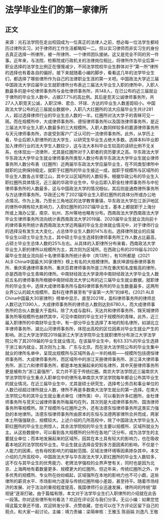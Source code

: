 # 法学毕业生们的第一家律所
## 正文
来源：光石法学院在走出校园成为一位真正的法律人之前，想必每一位法学生都经历过律所实习，对于律师的工作生活都略知一二。但以实习律师而非实习生的身份去真正选择一所律所，被一所律所、一个律师团队接纳，这又是完全不同的另一件事。近年来，与法院、检察院或行政机关的法律岗位相比，将律所作为毕业后第一职业选择的法学生比例正在慢慢减少，不同法学院校毕业生群体对于“第一所”律所的选择也有着各自的偏好。接下来就随着小编的脚步，看看这几年的法学毕业生们，都选择了哪些律所作为自己的法律职业生涯的第一关吧。中国政法大学近三届中国政法大学应届毕业生就职律所分布表近三届法大毕业生入职的律所中，入职人数最多的是中伦律师事务所与金杜律师事务所，共148人，在已公布的近三届就业于律所的毕业生人数中，占据27.7%的高比例。其后是竞天公诚律师事务所，共27人入职竞天公诚，入职汉坤、君合、环球、方达的毕业生人数差距较小。中国政法大学公布的近三届就业数据中，入职八大红圈所的法大应届毕业生共计281人，超过选择律师行业的毕业生总人数的一半。红圈所对法大学子的青睐可见一斑。而在规模所中，大成律师事务所、德恒律师事务所以及国浩律师事务所，是近三届法大毕业生入职人数最多的三大规模所。入职人数同样较多的嘉源律师事务所与天元律师事务所，亦是受到客户广泛认可的一流律师事务所。此外，从学历上看，毕业后即入职律所的法大学生，以研究生毕业生占绝大多数。选择本科毕业即加入律师行业的法大学生人数较少，这与法大本科毕业生较高的读研比例不无关系，也体现出一流律所，尤其是红圈所对于入职者的资历要求之高。华东政法大学华东政法大学毕业生就业律师事务所类型人数分布表华东政法大学毕业生就业律师事务所人数分布表（红圈所）近两届华东政法大学应届毕业生，在不同类型律所中就职的比例保持稳定。就职于红圈所的毕业生接近一成，就职于规模所与区域所的毕业生人数各占半壁江山，其中又以区域所的人数较多。根据华政公布的毕业生入职红圈所具体情况，近三届的华政毕业生中，毕业后即入职金杜律师事务所与中伦律师事务所的人数最多，这与中国政法大学的情况相似，其后则是通商律所事务所与方达律师事务所。华政还公布了2021届毕业生入职红圈所的具体分所或办公地点情况。作为上海，乃至长三角地区的法学教育重镇，华东政法大学在江浙沪地区的律所中拥有较大影响力，入职红圈所的2021届毕业生，基本上都就职于上海分所或上海办公室，南京、杭州、苏州等地也略有分布。西南政法大学西南政法大学毕业生律师事务所流向统计表西南政法大学2019届、2020届毕业生就业流向前十的律师事务所统计表西南政法大学近两届的毕业生总体就业情况中，对于律师行业的选择没有发生太大变化，占总体毕业生人数的14%左右。选择律所就业的应届毕业生以硕士毕业生为主，其中硕士毕业生选择到律师事务所工作人数占比最高，占硕士毕业生总体人数的25%左右。从具体的入职律所分布来看，西南政法大学毕业生入职的律所以规模所为主，其次则为区域所。在西政公布的2019届与2020届毕业生就业流向前十名律师事务所统计表中（共13所），有10所都是《2021 ALB China中国最大30家律所》榜上有名的大规模律所。重庆坤源恒泰律师事务所、重庆索通律师事务所、重庆百君律师事务所是三所在重庆知名度极高的律所，亦是西政毕业生青睐的律所。中南财经政法大学录用中南财经政法大学毕业生人数前五名的律师事务所根据中南财经政法大学公布的近三届毕业生就业数据，就职律所的毕业生中，选择大成律师事务所与盈科律师事务所的毕业生数量最多，这两所业界公认的超大规模所，盈科在律界甚至有“宇宙第一大所”的绰号。《2021 ALB China中国最大30家律所》榜单中显示，直至2021年，盈科律师事务所的律师总人数已达11390人，大成律师事务所的律师总人数则达到6780人，而大成律师事务所的合伙人数量大于盈科。除了大成与盈科，天达共和律师事务所、锦天城律师事务所等规模所也赫然其中，可见中南财的毕业生对于规模所的青睐。此外，近三届入职律所的中南财毕业生中，有一部分毕业生选择了本地的知名律所，如湖北立丰律师事务所、湖北山河律师事务所，体现出高校的区位因素对毕业生就业产生的影响。浙江大学法学院2019届浙江大学法学院毕业生就职律所分布浙江大学法学院公布了其2019届的毕业生就业情况。在该届毕业生中，有63.33%的毕业生选择于浙江省内就业，其次则为上海、广东与北京。而在浙大法学院公布的毕业生集中就业的律所名单中，呈现出规模所与区域所各占一半的格局——规模所包括德恒律师事务所、大成律师事务所，而区域所中的浙江天册律师事务所、浙江泽大律师事务所、浙江六和律师事务所，都是本地发展起来的知名律所，其中天册律师事务所更是被称为“浙江最强所”，实力并不亚于传统红圈。南京大学法学院近三届南京大学法学院毕业生重点入职单位中的律所名单南京大学法学院每年都会公布其毕业生的就业情况。在近三届毕业生中，尤其是硕士研究生，选择考公务员和事业单位的人数已经超过律所就业人数，律所不再是多数南大法学生就业的第一选择。在南大法学院公布的其毕业生就业重点单位（律所类）中，可以看到许多红圈所，金杜律师事务所与竞天公诚律师事务所每届均在列，其次则是大成律师事务所、国浩律师事务所等规模所。除了规模所与红圈所之外，还有法德东恒律师事务所这类实力强劲的本地律所。法德东恒律师事务所由原本的东恒与法德两家律所合并而成，两家本土所强强联合，规模较大。上述介绍的几所高校中，除了中国政法大学毕业生入职红圈所的毕业生比例惊人，其余法学院校的毕业生主要以规模所、区域所就业为主。从这些数据中，可以看到各大规模所的分所在各地广泛分布，成为法学生的主要就业单位；而本地发展起来的区域所，因其在本土具有较大的影响力，也在吸收着本地区的法学院校毕业生。毕业生就业选择会受到多方面因素的影响，不仅是个人能力的因素，也有母校影响力的辐射范围、区域法律环境等因素掺杂其中。本文介绍的几所高校中，中国政法大学与华东政法大学入职红圈所的毕业生人数较多，这不仅与其毕业生的优秀能力、老牌法学强校的业界声誉有关，同时也是因为北京、上海两地有着数量更多、规模更大的红圈所。但近年来，传统红圈所之外，许多优秀的规模所、专业所在纷纷崛起，区域强所在本地的影响力也不可小觑，这些律所的薪资水平、市场影响力逐渐与传统红圈所缩小差距，甚至持平。随着市场经济的发展、对于法治的重视程度提高，我国律师行业迅速发展，律所间的传统“鄙视链”逐渐打破。由于篇幅有限，本文对于法学毕业生们入职律所的介绍就在此告一段落。你对这些律所有何看法？欢迎在评论区与我们分享。无讼小编：如果您觉得这篇文章还不错，欢迎转发分享、点赞收藏，您也可以在下方评论区留下自己的观点，和大家一起讨论。主编：靖力责编：梁萌审核：王雅玉 陈丽娟 刘逸凡 王敬